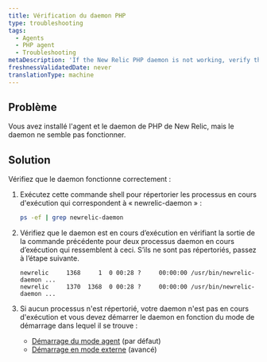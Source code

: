 ```yaml
---
title: Vérification du daemon PHP
type: troubleshooting
tags:
  - Agents
  - PHP agent
  - Troubleshooting
metaDescription: 'If the New Relic PHP daemon is not working, verify the daemon is running.'
freshnessValidatedDate: never
translationType: machine
---
```


## Problème

Vous avez installé l'agent et le daemon de PHP de New Relic, mais le daemon ne semble pas fonctionner.

## Solution

Vérifiez que le daemon fonctionne correctement :

1. Exécutez cette commande shell pour répertorier les processus en cours d'exécution qui correspondent à « newrelic-daemon » :

   ```bash
   ps -ef | grep newrelic-daemon
   ```

2. Vérifiez que le daemon est en cours d’exécution en vérifiant la sortie de la commande précédente pour deux processus daemon en cours d’exécution qui ressemblent à ceci. S’ils ne sont pas répertoriés, passez à l’étape suivante.

   ```console
   newrelic     1368     1  0 00:28 ?     00:00:00 /usr/bin/newrelic-daemon ...
   newrelic     1370  1368  0 00:28 ?     00:00:00 /usr/bin/newrelic-daemon ...
   ```

3. Si aucun processus n'est répertorié, votre daemon n'est pas en cours d'exécution et vous devez démarrer le daemon en fonction du mode de démarrage dans lequel il se trouve :

   * [Démarrage du mode agent](/docs/agents/php-agent/advanced-installation/starting-php-daemon-advanced#daemon-external) (par défaut)
   * [Démarrage en mode externe](/docs/agents/php-agent/advanced-installation/starting-php-daemon-advanced#daemon-autostart) (avancé)